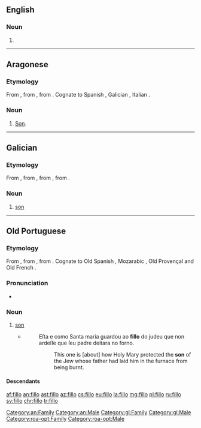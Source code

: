 ==English==

===Noun===
{{en-noun}}

# {{alternative spelling of|phyllo|lang=en}}

----

==Aragonese==

===Etymology===
From {{inh|an|la|filius}}, from {{inh|an|itc-ola|fīlios}}, from {{inh|an|ine-pro|*dʰeh₁y-li-os||sucker}}. Cognate to Spanish {{m|es|hijo}}, Galician {{m|gl|fillo}}, Italian {{m|it|figlio}}.

===Noun===
{{an-noun|m}}

# [[son|Son]].

[[Category:an:Family]]
[[Category:an:Male]]

----

==Galician==

===Etymology===
From {{inh|gl|roa-opt|fillo||son}}, from {{inh|gl|la|fīlius||son}}, from {{inh|gl|itc-ola|fīlios}}, from {{inh|gl|ine-pro|*dʰeh₁y-li-os||sucker}}.

===Noun===
{{gl-noun|m}}

# [[son]]

[[Category:gl:Family]]
[[Category:gl:Male]]

----

==Old Portuguese==

===Etymology===
From {{inh|roa-opt|la|fīlius||son}}, from {{inh|roa-opt|itc-ola|fīlios}}, from {{inh|roa-opt|ine-pro|*dʰeh₁y-li-os||sucker}}. Cognate to Old Spanish {{m|osp|fijo}}, Mozarabic {{m|mxi|filyo}}, Old Provençal {{m|pro|filh}} and Old French {{m|fro|fil}}.

===Pronunciation===
* {{IPA|/ˈfi.ʎo/|lang=roa-opt}}

===Noun===
{{head|roa-opt|noun|g=m|plural|fillos|feminine|filla|feminine plural|fillas}}

# [[son]]
#* {{roa-opt-cite-cantigas|E|4|http://www.pbm.com/~lindahl/cantigas/facsimiles/E/058.html}}
#*: Eſta e como Santa maria guardou ao '''fillo''' do judeu que non ardeſſe que ſeu padre deitara no forno.
#*:: This one is [about] how Holy Mary protected the '''son''' of the Jew whose father had laid him in the furnace from being burnt.

====Descendants====
{{etymtree|roa-opt|la|filius}}

[[Category:roa-opt:Family]]
[[Category:roa-opt:Male]]

[[af:fillo]]
[[an:fillo]]
[[ast:fillo]]
[[az:fillo]]
[[cs:fillo]]
[[eu:fillo]]
[[la:fillo]]
[[mg:fillo]]
[[pl:fillo]]
[[ru:fillo]]
[[sv:fillo]]
[[chr:fillo]]
[[tr:fillo]]